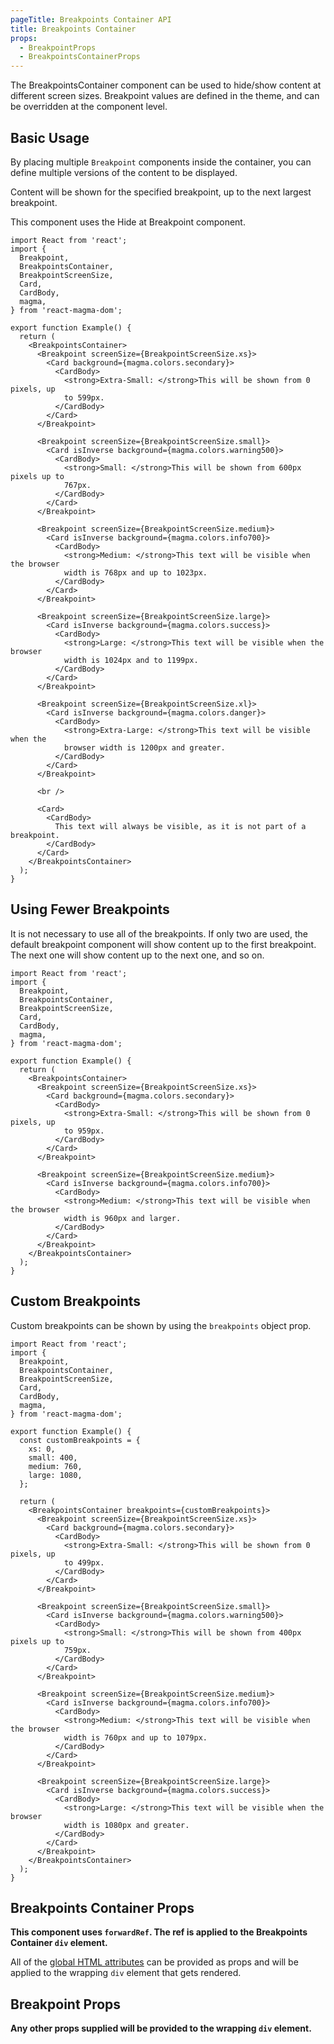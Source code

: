 ```yaml
---
pageTitle: Breakpoints Container API
title: Breakpoints Container
props:
  - BreakpointProps
  - BreakpointsContainerProps
---
```


<PageContent componentName="breakpoints_container" type="api">

<LeadParagraph>
  The BreakpointsContainer component can be used to hide/show content at
  different screen sizes. Breakpoint values are defined in the theme, and can be
  overridden at the component level.
</LeadParagraph>

## Basic Usage

By placing multiple `Breakpoint` components inside the container, you can define multiple versions of the content to be displayed.

Content will be shown for the specified breakpoint, up to the next largest breakpoint.

This component uses the <Link to="/api/hide-at-breakpoint/">Hide at Breakpoint</Link> component.

```tsx
import React from 'react';
import {
  Breakpoint,
  BreakpointsContainer,
  BreakpointScreenSize,
  Card,
  CardBody,
  magma,
} from 'react-magma-dom';

export function Example() {
  return (
    <BreakpointsContainer>
      <Breakpoint screenSize={BreakpointScreenSize.xs}>
        <Card background={magma.colors.secondary}>
          <CardBody>
            <strong>Extra-Small: </strong>This will be shown from 0 pixels, up
            to 599px.
          </CardBody>
        </Card>
      </Breakpoint>

      <Breakpoint screenSize={BreakpointScreenSize.small}>
        <Card isInverse background={magma.colors.warning500}>
          <CardBody>
            <strong>Small: </strong>This will be shown from 600px pixels up to
            767px.
          </CardBody>
        </Card>
      </Breakpoint>

      <Breakpoint screenSize={BreakpointScreenSize.medium}>
        <Card isInverse background={magma.colors.info700}>
          <CardBody>
            <strong>Medium: </strong>This text will be visible when the browser
            width is 768px and up to 1023px.
          </CardBody>
        </Card>
      </Breakpoint>

      <Breakpoint screenSize={BreakpointScreenSize.large}>
        <Card isInverse background={magma.colors.success}>
          <CardBody>
            <strong>Large: </strong>This text will be visible when the browser
            width is 1024px and to 1199px.
          </CardBody>
        </Card>
      </Breakpoint>

      <Breakpoint screenSize={BreakpointScreenSize.xl}>
        <Card isInverse background={magma.colors.danger}>
          <CardBody>
            <strong>Extra-Large: </strong>This text will be visible when the
            browser width is 1200px and greater.
          </CardBody>
        </Card>
      </Breakpoint>

      <br />

      <Card>
        <CardBody>
          This text will always be visible, as it is not part of a breakpoint.
        </CardBody>
      </Card>
    </BreakpointsContainer>
  );
}
```

## Using Fewer Breakpoints

It is not necessary to use all of the breakpoints. If only two are used, the default breakpoint component will show content up to the first breakpoint. The next one will show content up to the next one, and so on.

```tsx
import React from 'react';
import {
  Breakpoint,
  BreakpointsContainer,
  BreakpointScreenSize,
  Card,
  CardBody,
  magma,
} from 'react-magma-dom';

export function Example() {
  return (
    <BreakpointsContainer>
      <Breakpoint screenSize={BreakpointScreenSize.xs}>
        <Card background={magma.colors.secondary}>
          <CardBody>
            <strong>Extra-Small: </strong>This will be shown from 0 pixels, up
            to 959px.
          </CardBody>
        </Card>
      </Breakpoint>

      <Breakpoint screenSize={BreakpointScreenSize.medium}>
        <Card isInverse background={magma.colors.info700}>
          <CardBody>
            <strong>Medium: </strong>This text will be visible when the browser
            width is 960px and larger.
          </CardBody>
        </Card>
      </Breakpoint>
    </BreakpointsContainer>
  );
}
```

## Custom Breakpoints

Custom breakpoints can be shown by using the `breakpoints` object prop.

```tsx
import React from 'react';
import {
  Breakpoint,
  BreakpointsContainer,
  BreakpointScreenSize,
  Card,
  CardBody,
  magma,
} from 'react-magma-dom';

export function Example() {
  const customBreakpoints = {
    xs: 0,
    small: 400,
    medium: 760,
    large: 1080,
  };

  return (
    <BreakpointsContainer breakpoints={customBreakpoints}>
      <Breakpoint screenSize={BreakpointScreenSize.xs}>
        <Card background={magma.colors.secondary}>
          <CardBody>
            <strong>Extra-Small: </strong>This will be shown from 0 pixels, up
            to 499px.
          </CardBody>
        </Card>
      </Breakpoint>

      <Breakpoint screenSize={BreakpointScreenSize.small}>
        <Card isInverse background={magma.colors.warning500}>
          <CardBody>
            <strong>Small: </strong>This will be shown from 400px pixels up to
            759px.
          </CardBody>
        </Card>
      </Breakpoint>

      <Breakpoint screenSize={BreakpointScreenSize.medium}>
        <Card isInverse background={magma.colors.info700}>
          <CardBody>
            <strong>Medium: </strong>This text will be visible when the browser
            width is 760px and up to 1079px.
          </CardBody>
        </Card>
      </Breakpoint>

      <Breakpoint screenSize={BreakpointScreenSize.large}>
        <Card isInverse background={magma.colors.success}>
          <CardBody>
            <strong>Large: </strong>This text will be visible when the browser
            width is 1080px and greater.
          </CardBody>
        </Card>
      </Breakpoint>
    </BreakpointsContainer>
  );
}
```

## Breakpoints Container Props

**This component uses `forwardRef`. The ref is applied to the Breakpoints Container `div` element.**

All of the [global HTML attributes](https://developer.mozilla.org/en-US/docs/Web/HTML/Global_attributes) can be provided as props and will be applied to the wrapping `div` element that gets rendered.

<BreakpointsContainerProps />

## Breakpoint Props

**Any other props supplied will be provided to the wrapping `div` element.**

<BreakpointProps />

</PageContent>
